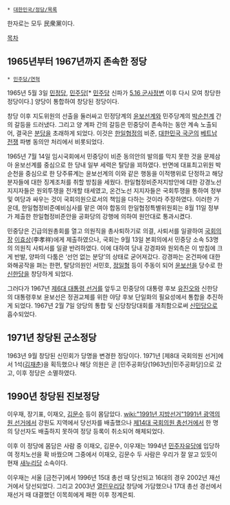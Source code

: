  * [[대한민국/정당/목록]]

한자로는 모두 民衆黨이다.

[[목차]]
== 1965년부터 1967년까지 존속한 정당 ==
 * [[민주당/연혁]]

1965년 5월 3일 [[민정당]], [[민주당(1955년)|민주당]][* [[민주당(1955년)|민주당]] 신파가 [[5.16 군사정변]] 이후 다시 모여 창당한 정당이다.] 양당이 통합하여 창당된 정당이다.

창당 이후 지도위원의 선출을 둘러싸고 민정당계의 [[윤보선]]계와 민주당계의 [[박순천]]계 간의 갈등을 드러냈다. 그리고 양 계파 간의 갈등은 민중당이 존속하는 동안 계속 노출되어, 결국은 [[분당]]을 초래하게 되었다. 이것은 [[한일기본조약|한일협정]]의 비준, [[대한민국 국군]]의 [[베트남 전쟁]] 파병 동의안 처리에서 비롯되었다.

1965년 7월 14일 임시국회에서 민중당이 비준 동의안의 발의를 막지 못한 것을 문제삼아 윤보선계를 중심으로 한 당내 일부 세력은 탈당을 꾀하였다. 반면에 대표최고위원 박순천을 중심으로 한 당주류계는 윤보선계의 이와 같은 행동을 이적행위로 단정하고 해당분자들에 대한 징계조처를 취할 방침을 세웠다. 한일협정비준저지방안에 대한 강경노선 지지자들은 원외투쟁을 전개할 태세였고, 온건노선 지지자들은 국회투쟁을 통하여 정부 및 여당과 싸우는 것이 국회의원으로서의 책임을 다하는 것이라 주장하였다. 이러한 가운데, 한일협정비준예비심사를 맡은 여야 합동의 한일협정특별위원회는 8월 11일 정부가 제출한 한일협정비준안을 공화당의 강행에 의하여 원안대로 통과시켰다.

민중당은 긴급의원총회를 열고 의원직을 총사퇴하기로 의결, 사퇴서를 일괄하여 [[국회의장]] [[이효상]](李孝祥)에게 제출하였으나, 국회는 9월 13일 본회의에서 민중당 소속 53명의 의원직 사퇴서를 일괄 반려하였다. 이에 대하여 당내 강경파와 원외측은 이 방침에 크게 반발, 양파의 다툼은 ‘선언 없는 분당’의 상태로 굳어져갔다. 강경파는 온건파에 대한 와해공작을 펴는 한편, 탈당의원인 서민호, [[정일형]] 등이 주동이 되어 [[윤보선]]을 당수로 한 [[신한당]]을 창당하게 되었다.

그러다가 1967년 [[제6대 대통령 선거]]를 앞두고 민중당의 대통령 후보 [[유진오]]와 신한당의 대통령후보 윤보선은 정권교체를 위한 야당 후보 단일화의 필요성에서 통합을 추진하게 되었다. 1967년 2월 7일 양당의 통합 및 신당창당대회를 개최함으로써 [[신민당(1967년)|신민당]]으로 흡수되었다.

== 1971년 창당된 군소정당 ==
1963년 9월 창당된 신민회가 당명을 변경한 정당이다. 1971년 [제8대 국회의원 선거]에서 1석([[김재춘]])을 획득했으나 해당 의원은 곧 [민주공화당(1963년)|민주공화당]으로 갔고, 이후 정당은 소멸하였다.

== 1990년 창당된 진보정당 ==
이우재, 장기표, 이재오, [[김문수]] 등이 몸담았다. [[wiki:"1991년 지방선거"1991년 광역의원 선거]]에서 강원도 지역에서 당선자를 배출했으나 [[제14대 국회의원 총선거]]에서 한 명의 당선자도 배출하지 못하여 정당 등록이 취소되어 해체되었다.

이후 이 정당에 몸담은 사람 중 이재오, 김문수, 이우재는 1994년 [[민주자유당]]에 입당하여 정치노선을 확 바꿨으며 그중에서 이재오, 김문수 두 사람은 우리가 잘 알고 있듯이 현재 [[새누리당]] 소속이다.

이우재는 서울 [금천구]에서 1996년 15대 총선 때 당선되고 16대의 경우 2002년 재선거에서 당선되었다. 그리고 2003년 [[열린우리당]] 창당에 가담했으나 17대 총선 경선에서 재선거 때 대결했던 이목희에게 패한 이후 정계은퇴.
